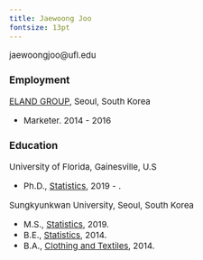 ```yaml
---
title: Jaewoong Joo
fontsize: 13pt
---
```


<style type="text/css">

body, td {
   font-size: 15px;
}
pre {
  font-size: 15px
}
</style>

jaewoongjoo@ufl.edu\

### Employment

[ELAND GROUP](http://www.eland.co.kr/en/), Seoul, South Korea

- Marketer.  2014 - 2016

### Education

University of Florida, Gainesville, U.S

- Ph.D.,  [Statistics](http://stat.ufl.edu), 2019 - .


Sungkyunkwan University, Seoul, South Korea

- M.S.,  [Statistics](http://stat.skku.edu), 2019.
- B.E.,  [Statistics](http://stat.skku.edu), 2014.
- B.A.,  [Clothing and Textiles](https://art.skku.edu/eng_art/programs/departments/fashion_intro.do), 2014.

